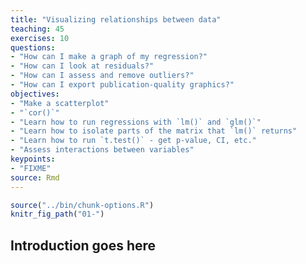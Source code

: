 ```yaml
---
title: "Visualizing relationships between data"
teaching: 45
exercises: 10
questions:
- "How can I make a graph of my regression?"
- "How can I look at residuals?"
- "How can I assess and remove outliers?"
- "How can I export publication-quality graphics?"
objectives:
- "Make a scatterplot"
- "`cor()`"
- "Learn how to run regressions with `lm()` and `glm()`"
- "Learn how to isolate parts of the matrix that `lm()` returns"
- "Learn how to run `t.test()` - get p-value, CI, etc."
- "Assess interactions between variables"
keypoints:
- "FIXME"
source: Rmd
---
```


```r
source("../bin/chunk-options.R")
knitr_fig_path("01-")
```

## Introduction goes here



